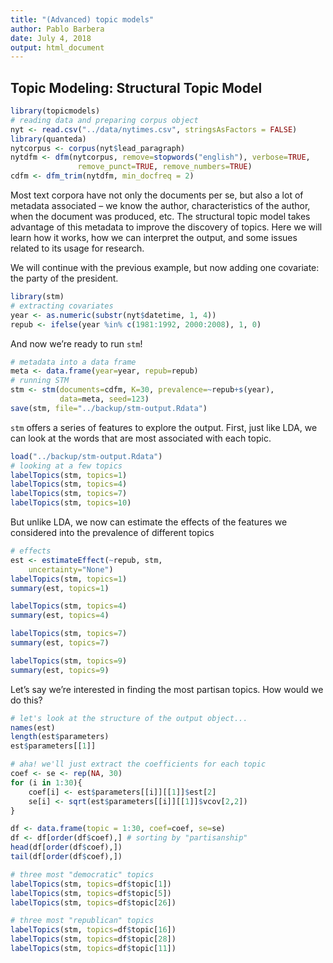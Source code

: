 ```yaml
---
title: "(Advanced) topic models"
author: Pablo Barbera
date: July 4, 2018
output: html_document
---
```


## Topic Modeling: Structural Topic Model

```r
library(topicmodels)
# reading data and preparing corpus object
nyt <- read.csv("../data/nytimes.csv", stringsAsFactors = FALSE)
library(quanteda)
nytcorpus <- corpus(nyt$lead_paragraph)
nytdfm <- dfm(nytcorpus, remove=stopwords("english"), verbose=TRUE,
               remove_punct=TRUE, remove_numbers=TRUE)
cdfm <- dfm_trim(nytdfm, min_docfreq = 2)

```

Most text corpora have not only the documents per se, but also a lot of metadata associated -- we know the author, characteristics of the author, when the document was produced, etc. The structural topic model takes advantage of this metadata to improve the discovery of topics. Here we will learn how it works, how we can interpret the output, and some issues related to its usage for research.

We will continue with the previous example, but now adding one covariate: the party of the president.

```r
library(stm)
# extracting covariates
year <- as.numeric(substr(nyt$datetime, 1, 4))
repub <- ifelse(year %in% c(1981:1992, 2000:2008), 1, 0)
```

And now we're ready to run `stm`!

```r
# metadata into a data frame
meta <- data.frame(year=year, repub=repub)
# running STM
stm <- stm(documents=cdfm, K=30, prevalence=~repub+s(year),
           data=meta, seed=123)
save(stm, file="../backup/stm-output.Rdata")
```

`stm` offers a series of features to explore the output. First, just like LDA, we can look at the words that are most associated with each topic.

```r
load("../backup/stm-output.Rdata")
# looking at a few topics
labelTopics(stm, topics=1)
labelTopics(stm, topics=4)
labelTopics(stm, topics=7)
labelTopics(stm, topics=10)
```

But unlike LDA, we now can estimate the effects of the features we considered into the prevalence of different topics

```r
# effects
est <- estimateEffect(~repub, stm,
	uncertainty="None")
labelTopics(stm, topics=1)
summary(est, topics=1)

labelTopics(stm, topics=4)
summary(est, topics=4)

labelTopics(stm, topics=7)
summary(est, topics=7)

labelTopics(stm, topics=9)
summary(est, topics=9)
```

Let's say we're interested in finding the most partisan topics. How would we do this?

```r
# let's look at the structure of the output object...
names(est)
length(est$parameters)
est$parameters[[1]]

# aha! we'll just extract the coefficients for each topic
coef <- se <- rep(NA, 30)
for (i in 1:30){
	coef[i] <- est$parameters[[i]][[1]]$est[2]
	se[i] <- sqrt(est$parameters[[i]][[1]]$vcov[2,2])
}

df <- data.frame(topic = 1:30, coef=coef, se=se)
df <- df[order(df$coef),] # sorting by "partisanship"
head(df[order(df$coef),])
tail(df[order(df$coef),])

# three most "democratic" topics
labelTopics(stm, topics=df$topic[1])
labelTopics(stm, topics=df$topic[5])
labelTopics(stm, topics=df$topic[26])

# three most "republican" topics
labelTopics(stm, topics=df$topic[16])
labelTopics(stm, topics=df$topic[28])
labelTopics(stm, topics=df$topic[11])
```

